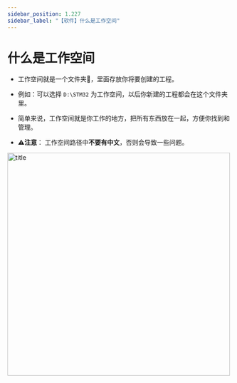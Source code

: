 ```yaml
---
sidebar_position: 1.227
sidebar_label: "【软件】什么是工作空间"
---
```


# 什么是工作空间

- 工作空间就是一个文件夹📂，里面存放你将要创建的工程。

- 例如：可以选择 `D:\STM32` 为工作空间，以后你新建的工程都会在这个文件夹里。

- 简单来说，工作空间就是你工作的地方，把所有东西放在一起，方便你找到和管理。

- **⚠️注意**： 工作空间路径中**不要有中文**，否则会导致一些问题。

<div style={{ display: "flex", justifyContent: "center", alignItems: "center", marginBottom: "20px"}}>
<img src={require('/docs/stm32/getting-started/img/selworkspace.png').default} alt="title" width="500px" />
</div>